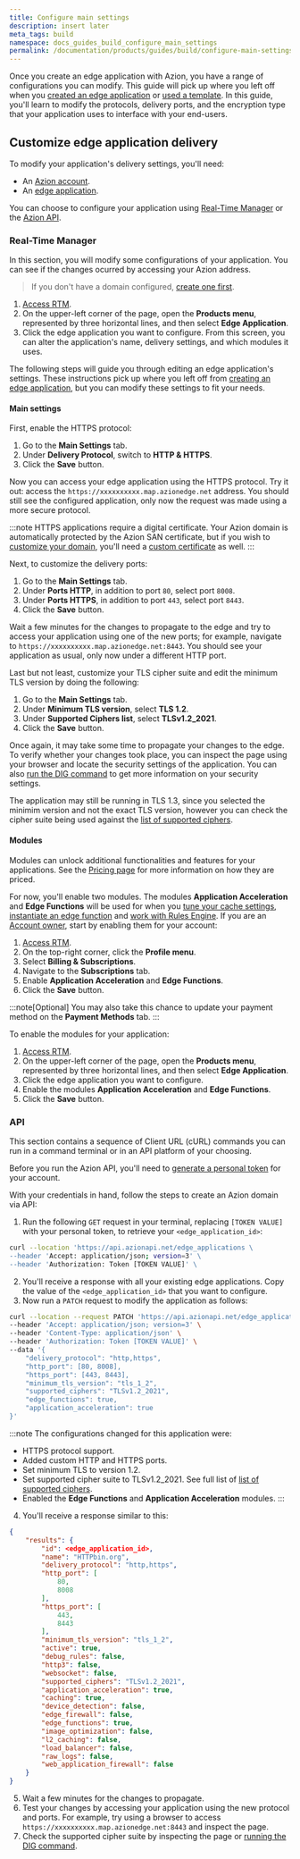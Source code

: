 ```yaml
---
title: Configure main settings
description: insert later
meta_tags: build
namespace: docs_guides_build_configure_main_settings
permalink: /documentation/products/guides/build/configure-main-settings/
---
```


Once you create an edge application with Azion, you have a range of configurations you can modify. This guide will pick up where you left off when you [created an edge application](link_build_with_edge_app) or [used a template](link_templates). In this guide, you'll learn to modify the protocols, delivery ports, and the encryption type that your application uses to interface with your end-users.

## Customize edge application delivery

To modify your application's delivery settings, you'll need:

- An [Azion account](link_accounts).
- An [edge application](link_build_with_edge_app).

You can choose to configure your application using [Real-Time Manager](#real-time-manager) or the [Azion API](#api).

### Real-Time Manager

In this section, you will modify some configurations of your application. You can see if the changes ocurred by accessing your Azion address.

> If you don't have a domain configured, [create one first](link_config_domain).

1. [Access RTM](link_rtm).
2. On the upper-left corner of the page, open the **Products menu**, represented by three horizontal lines, and then select **Edge Application**.
3. Click the edge application you want to configure. From this screen, you can alter the application's name, delivery settings, and which modules it uses.

The following steps will guide you through editing an edge application's settings. These instructions pick up where you left off from [creating an edge application](link_build_with_edge_app), but you can modify these settings to fit your needs.

#### Main settings

First, enable the HTTPS protocol:

1. Go to the **Main Settings** tab.
2. Under **Delivery Protocol**, switch to **HTTP & HTTPS**.
3. Click the **Save** button.

Now you can access your edge application using the HTTPS protocol. Try it out: access the `https://xxxxxxxxxx.map.azionedge.net` address. You should still see the configured application, only now the request was made using a more secure protocol.

:::note
HTTPS applications require a digital certificate. Your Azion domain is automatically protected by the Azion SAN certificate, but if you wish to [customize your domain](link_configure_domain), you'll need a [custom certificate](link_custom_certificate) as well.
:::

Next, to customize the delivery ports:

1. Go to the **Main Settings** tab.
2. Under **Ports HTTP**, in addition to port `80`, select port `8008`.
3. Under **Ports HTTPS**, in addition to port `443`, select port `8443`.
4. Click the **Save** button.

Wait a few minutes for the changes to propagate to the edge and try to access your application using one of the new ports; for example, navigate to `https://xxxxxxxxxx.map.azionedge.net:8443`. You should see your application as usual, only now under a different HTTP port.

Last but not least, customize your TLS cipher suite and edit the minimum TLS version by doing the following:

1. Go to the **Main Settings** tab.
2. Under **Minimum TLS version**, select **TLS 1.2**.
3. Under **Supported Ciphers list**, select **TLSv1.2_2021**.
4. Click the **Save** button.

Once again, it may take some time to propagate your changes to the edge. To verify whether your changes took place, you can inspect the page using your browser and locate the security settings of the application. You can also [run the DIG command](link_dig_command) to get more information on your security settings.

The application may still be running in TLS 1.3, since you selected the minimim version and not the exact TLS version, however you can check the cipher suite being used against the [list of supported ciphers](https://www.azion.com/en/documentation/products/edge-application/#ciphers).

#### Modules

Modules can unlock additional functionalities and features for your applications. See the [Pricing page](link_pricing) for more information on how they are priced. 

For now, you'll enable two modules. The modules **Application Acceleration** and **Edge Functions** will be used for when you [tune your cache settings](link_cache_settings), [instantiate an edge function](link_functions) and [work with Rules Engine](link_rules). If you are an [Account owner](link_account_types), start by enabling them for your account:

1. [Access RTM](link_rtm).
2. On the top-right corner, click the **Profile menu**.
3. Select **Billing & Subscriptions**.
4. Navigate to the **Subscriptions** tab.
5. Enable **Application Acceleration** and **Edge Functions**.
6. Click the **Save** button.

:::note[Optional]
You may also take this chance to update your payment method on the **Payment Methods** tab.
:::

To enable the modules for your application:

1. [Access RTM](link_rtm).
2. On the upper-left corner of the page, open the **Products menu**, represented by three horizontal lines, and then select **Edge Application**.
3. Click the edge application you want to configure.
4. Enable the modules **Application Acceleration** and **Edge Functions**.
5. Click the **Save** button.

### API

This section contains a sequence of Client URL (cURL) commands you can run in a command terminal or in an API platform of your choosing. 

Before you run the Azion API, you'll need to [generate a personal token](link_personal_token) for your account.

With your credentials in hand, follow the steps to create an Azion domain via API:

1. Run the following `GET` request in your terminal, replacing `[TOKEN VALUE]` with your personal token, to retrieve your `<edge_application_id>`:

```bash
curl --location 'https://api.azionapi.net/edge_applications \
--header 'Accept: application/json; version=3' \
--header 'Authorization: Token [TOKEN VALUE]' \
```

2. You'll receive a response with all your existing edge applications. Copy the value of the `<edge_application_id>` that you want to configure.
3. Now run a `PATCH` request to modify the application as follows:

```bash
curl --location --request PATCH 'https://api.azionapi.net/edge_applications/<edge_application_id>' \
--header 'Accept: application/json; version=3' \
--header 'Content-Type: application/json' \
--header 'Authorization: Token [TOKEN VALUE]' \
--data '{
    "delivery_protocol": "http,https",
    "http_port": [80, 8008],
    "https_port": [443, 8443],
    "minimum_tls_version": "tls_1_2",
    "supported_ciphers": "TLSv1.2_2021",
    "edge_functions": true,
    "application_acceleration": true
}'
```

:::note
The configurations changed for this application were:
- HTTPS protocol support.
- Added custom HTTP and HTTPS ports.
- Set minimum TLS to version 1.2.
- Set supported cipher suite to TLSv1.2_2021. See full list of [list of supported ciphers](https://www.azion.com/en/documentation/products/edge-application/#ciphers).
- Enabled the **Edge Functions** and **Application Acceleration** modules.
:::

4. You'll receive a response similar to this:

```json
{
    "results": {
        "id": <edge_application_id>,
        "name": "HTTPbin.org",
        "delivery_protocol": "http,https",
        "http_port": [
            80,
            8008
        ],
        "https_port": [
            443,
            8443
        ],
        "minimum_tls_version": "tls_1_2",
        "active": true,
        "debug_rules": false,
        "http3": false,
        "websocket": false,
        "supported_ciphers": "TLSv1.2_2021",
        "application_acceleration": true,
        "caching": true,
        "device_detection": false,
        "edge_firewall": false,
        "edge_functions": true,
        "image_optimization": false,
        "l2_caching": false,
        "load_balancer": false,
        "raw_logs": false,
        "web_application_firewall": false
    }
}
```

5. Wait a few minutes for the changes to propagate.
6. Test your changes by accessing your application using the new protocol and ports. For example, try using a browser to access `https://xxxxxxxxxx.map.azionedge.net:8443` and inspect the page.
7. Check the supported cipher suite by inspecting the page or [running the DIG command](link_dig_command).

